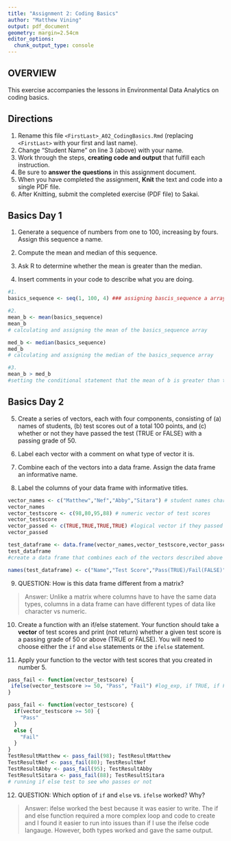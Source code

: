 ```yaml
---
title: "Assignment 2: Coding Basics"
author: "Matthew Vining"
output: pdf_document
geometry: margin=2.54cm
editor_options: 
  chunk_output_type: console
---
```


## OVERVIEW

This exercise accompanies the lessons in Environmental Data Analytics on coding basics.

## Directions

1.  Rename this file `<FirstLast>_A02_CodingBasics.Rmd` (replacing `<FirstLast>` with your first and last name).
2.  Change "Student Name" on line 3 (above) with your name.
3.  Work through the steps, **creating code and output** that fulfill each instruction.
4.  Be sure to **answer the questions** in this assignment document.
5.  When you have completed the assignment, **Knit** the text and code into a single PDF file.
6.  After Knitting, submit the completed exercise (PDF file) to Sakai.

## Basics Day 1

1.  Generate a sequence of numbers from one to 100, increasing by fours. Assign this sequence a name.

2.  Compute the mean and median of this sequence.

3.  Ask R to determine whether the mean is greater than the median.

4.  Insert comments in your code to describe what you are doing.

```r
#1.
basics_sequence <- seq(1, 100, 4) ### assigning bascis_sequence a array of number 1 through 100 and by increments of 4

#2. 
mean_b <- mean(basics_sequence) 
mean_b
# calculating and assigning the mean of the basics_sequence array

med_b <- median(basics_sequence)
med_b
# calculating and assigning the median of the basics_sequence array

#3.
mean_b > med_b
#setting the conditional statement that the mean of b is greater than the median of b to see if R returns a true or false statement
```

## Basics Day 2

5.  Create a series of vectors, each with four components, consisting of (a) names of students, (b) test scores out of a total 100 points, and (c) whether or not they have passed the test (TRUE or FALSE) with a passing grade of 50.

6.  Label each vector with a comment on what type of vector it is.

7.  Combine each of the vectors into a data frame. Assign the data frame an informative name.

8.  Label the columns of your data frame with informative titles.

```r
vector_names <- c("Matthew","Nef","Abby","Sitara") # student names character vector
vector_names
vector_testscore <- c(98,80,95,88) # numeric vector of test scores
vector_testscore
vector_passed <- c(TRUE,TRUE,TRUE,TRUE) #logical vector if they passed test or not
vector_passed

test_dataframe <- data.frame(vector_names,vector_testscore,vector_passed) 
test_dataframe
#create a data frame that combines each of the vectors described above

names(test_dataframe) <- c("Name","Test Score","Pass(TRUE)/Fail(FALSE)"); View(test_dataframe) # labeled columns of data
```

9.  QUESTION: How is this data frame different from a matrix?

> Answer: Unlike a matrix where columns have to have the same data types, columns in a data frame can have different types of data like character vs numeric.

10. Create a function with an if/else statement. Your function should take a **vector** of test scores and print (not return) whether a given test score is a passing grade of 50 or above (TRUE or FALSE). You will need to choose either the `if` and `else` statements or the `ifelse` statement. 

11. Apply your function to the vector with test scores that you created in number 5.

```r
pass_fail <- function(vector_testscore) {
 ifelse(vector_testscore >= 50, "Pass", "Fail") #log_exp, if TRUE, if FALSE
}

pass_fail <- function(vector_testscore) {
  if(vector_testscore >= 50) {
    "Pass"
  } 
  else {
    "Fail"
  }
}
TestResultMatthew <- pass_fail(98); TestResultMatthew
TestResultNef <- pass_fail(80); TestResultNef
TestResultAbby <- pass_fail(95); TestResultAbby
TestResultSitara <- pass_fail(88); TestResultSitara
# running if else test to see who passes or not
```

12. QUESTION: Which option of `if` and `else` vs. `ifelse` worked? Why?

> Answer: ifelse worked the best because it was easier to write. The if and else function required a more complex loop and code to create and I found it easier to run into issues than if I use the ifelse code langauge. However, both types worked and gave the same output.
